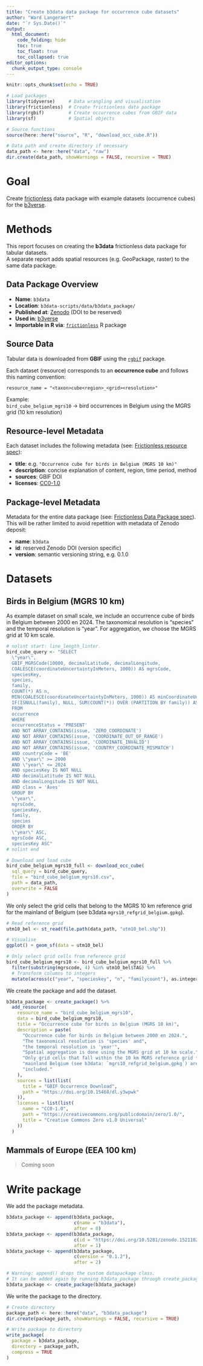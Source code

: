```yaml
---
title: "Create b3data data package for occurrence cube datasets"
author: "Ward Langeraert"
date: "`r Sys.Date()`"
output:
  html_document:
    code_folding: hide
    toc: true
    toc_float: true
    toc_collapsed: true
editor_options: 
  chunk_output_type: console
---
```


```r
knitr::opts_chunk$set(echo = TRUE)
```

```r
# Load packages
library(tidyverse)     # Data wrangling and visualisation
library(frictionless)  # Create frictionless data package
library(rgbif)         # Create occurrence cubes from GBIF data
library(sf)            # Spatial objects

# Source functions
source(here::here("source", "R", "download_occ_cube.R"))

# Data path and create directory if necessary
data_path <- here::here("data", "raw")
dir.create(data_path, showWarnings = FALSE, recursive = TRUE)
```

# Goal

Create [frictionless](https://docs.ropensci.org/frictionless/) data package with example datasets (occurrence cubes) for the [b3verse](https://docs.b-cubed.eu/guides/b3verse/).

# Methods

This report focuses on creating the **b3data** frictionless data package for tabular datasets.  
A separate report adds spatial resources (e.g. GeoPackage, raster) to the same data package.

## Data Package Overview

- **Name**: `b3data`
- **Location**: `b3data-scripts/data/b3data_package/`
- **Published at**: [Zenodo](https://zenodo.org/) (DOI to be reserved)
- **Used in**: [b3verse](https://docs.b-cubed.eu/guides/b3verse/)
- **Importable in R via**: [`frictionless`](https://docs.ropensci.org/frictionless/) R package

## Source Data

Tabular data is downloaded from **GBIF** using the [`rgbif`](https://docs.ropensci.org/rgbif/) package.

Each dataset (resource) corresponds to an **occurrence cube** and follows this naming convention:

```
resource_name = "<taxon>cube<region>_<grid><resolution>"
```

Example:  
`bird_cube_belgium_mgrs10` → bird occurrences in Belgium using the MGRS grid (10 km resolution)

## Resource-level Metadata

Each dataset includes the following metadata (see: [Frictionless resource spec](https://docs.ropensci.org/frictionless/articles/data-resource.html#properties-implementation)):

- **title**: e.g. `"Occurrence cube for birds in Belgium (MGRS 10 km)"`
- **description**: concise explanation of content, region, time period, method
- **sources**: GBIF DOI
- **licenses**: [CC0-1.0](https://creativecommons.org/publicdomain/zero/1.0/)

## Package-level Metadata

Metadata for the entire data package (see: [Frictionless Data Package spec](https://specs.frictionlessdata.io/data-package/#metadata)).
This will be rather limited to avoid repetition with metadata of Zenodo deposit:

- **name**: `b3data`
- **id**: reserved Zenodo DOI (version specific)
- **version**: semantic versioning string, e.g. 0.1.0

# Datasets
## Birds in Belgium (MGRS 10 km)

As example dataset on small scale, we include an occurrence cube of birds in Belgium between 2000 en 2024.
The taxonomical resolution is "species" and the temporal resolution is "year".
For aggregation, we choose the MGRS grid at 10 km scale.

```r
# nolint start: line_length_linter.
bird_cube_query <- "SELECT
  \"year\",
  GBIF_MGRSCode(10000, decimalLatitude, decimalLongitude,
  COALESCE(coordinateUncertaintyInMeters, 1000)) AS mgrsCode,
  speciesKey,
  species,
  family,
  COUNT(*) AS n,
  MIN(COALESCE(coordinateUncertaintyInMeters, 1000)) AS minCoordinateUncertaintyInMeters,
  IF(ISNULL(family), NULL, SUM(COUNT(*)) OVER (PARTITION BY family)) AS familyCount
  FROM
  occurrence
  WHERE
  occurrenceStatus = 'PRESENT'
  AND NOT ARRAY_CONTAINS(issue, 'ZERO_COORDINATE')
  AND NOT ARRAY_CONTAINS(issue, 'COORDINATE_OUT_OF_RANGE')
  AND NOT ARRAY_CONTAINS(issue, 'COORDINATE_INVALID')
  AND NOT ARRAY_CONTAINS(issue, 'COUNTRY_COORDINATE_MISMATCH')
  AND countryCode = 'BE'
  AND \"year\" >= 2000
  AND \"year\" <= 2024
  AND speciesKey IS NOT NULL
  AND decimalLatitude IS NOT NULL
  AND decimalLongitude IS NOT NULL
  AND class = 'Aves'
  GROUP BY
  \"year\",
  mgrsCode,
  speciesKey,
  family,
  species
  ORDER BY
  \"year\" ASC,
  mgrsCode ASC,
  speciesKey ASC"
# nolint end

# Download and load cube
bird_cube_belgium_mgrs10_full <- download_occ_cube(
  sql_query = bird_cube_query,
  file = "bird_cube_belgium_mgrs10.csv",
  path = data_path,
  overwrite = FALSE
)
```

We only select the grid cells that belong to the MGRS 10 km reference grid for the mainland of Belgium (see b3data `mgrs10_refgrid_belgium.gpkg`).

```r
# Read reference grid
utm10_bel <- st_read(file.path(data_path, "utm10_bel.shp"))

# Visualise
ggplot() + geom_sf(data = utm10_bel)
```

```r
# Only select grid cells from reference grid
bird_cube_belgium_mgrs10 <- bird_cube_belgium_mgrs10_full %>%
  filter(substring(mgrscode, 4) %in% utm10_bel$TAG) %>%
  # Transform columns to integers
  mutate(across(c("year", "specieskey", "n", "familycount"), as.integer))
```

We create the package and add the dataset.

```r
b3data_package <- create_package() %>%
  add_resource(
    resource_name = "bird_cube_belgium_mgrs10",
    data = bird_cube_belgium_mgrs10,
    title = "Occurrence cube for birds in Belgium (MGRS 10 km)",
    description = paste(
      "Occurrence cube for birds in Belgium between 2000 en 2024.",
      "The taxonomical resolution is 'species' and",
      "the temporal resolution is 'year'",
      "Spatial aggregation is done using the MGRS grid at 10 km scale.",
      "Only grid cells that fall within the 10 km MGRS reference grid for",
      "mainland Belgium (see b3data: `mgrs10_refgrid_belgium.gpkg`) are",
      "included."
    ),
    sources = list(list(
      title = "GBIF Occurrence Download",
      path = "https://doi.org/10.15468/dl.y3wpwk"
    )),
    licenses = list(list(
      name = "CC0-1.0",
      path = "https://creativecommons.org/publicdomain/zero/1.0/",
      title = "Creative Commons Zero v1.0 Universal"
    ))
  )
```

## Mammals of Europe (EEA 100 km)

> Coming soon

# Write package

We add the package metadata.

```r
b3data_package <- append(b3data_package,
                         c(name = "b3data"),
                         after = 0)
b3data_package <- append(b3data_package,
                         c(id = "https://doi.org/10.5281/zenodo.15211029"),
                         after = 1)
b3data_package <- append(b3data_package,
                         c(version = "0.1.2"),
                         after = 2)

# Warning: append() drops the custom datapackage class.
# It can be added again by running b3data_package through create_package()
b3data_package <- create_package(b3data_package)
```

We write the package to the directory.

```r
# Create directory
package_path <- here::here("data", "b3data_package")
dir.create(package_path, showWarnings = FALSE, recursive = TRUE)

# Write package to directory
write_package(
  package = b3data_package,
  directory = package_path,
  compress = TRUE
)
```
